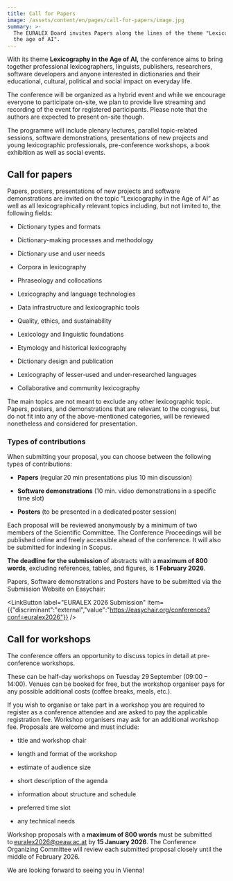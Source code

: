 ```yaml
---
title: Call for Papers
image: /assets/content/en/pages/call-for-papers/image.jpg
summary: >-
  The EURALEX Board invites Papers along the lines of the theme "Lexicography in
  the age of AI".
---
```

With its theme **Lexicography in the Age of AI,** the conference aims to bring together professional lexicographers, linguists, publishers, researchers, software developers and anyone interested in dictionaries and their educational, cultural, political and social impact on everyday life. 

The conference will be organized as a hybrid event and while we encourage everyone to participate on-site, we plan to provide live streaming and recording of the event for registered participants. Please note that the authors are expected to present on-site though. 

The programme will include plenary lectures, parallel topic-related sessions, software demonstrations, presentations of new projects and young lexicographic professionals, pre-conference workshops, a book exhibition as well as social events. 

## Call for papers

Papers, posters, presentations of new projects and software demonstrations are invited on the topic “Lexicography in the Age of AI” as well as all lexicographically relevant topics including, but not limited to, the following fields: 

* Dictionary types and formats 

- Dictionary-making processes and methodology 

* Dictionary use and user needs  

- Corpora in lexicography  

* Phraseology and collocations  

- Lexicography and language technologies  

* Data infrastructure and lexicographic tools  

- Quality, ethics, and sustainability  

* Lexicology and linguistic foundations  

- Etymology and historical lexicography  

* Dictionary design and publication  

- Lexicography of lesser-used and under-researched languages  

* Collaborative and community lexicography 

The main topics are not meant to exclude any other lexicographic topic. Papers, posters, and demonstrations that are relevant to the congress, but do not fit into any of the above-mentioned categories, will be reviewed nonetheless and considered for presentation.  

### Types of contributions

When submitting your proposal, you can choose between the following types of contributions: 

* **Papers** (regular 20 min presentations plus 10 min discussion) 

- **Software demonstrations** (10 min. video demonstrations in a specific time slot) 

* **Posters** (to be presented in a dedicated poster session) 

Each proposal will be reviewed anonymously by a minimum of two members of the Scientific Committee. The Conference Proceedings will be published online and freely accessible ahead of the conference. It will also be submitted for indexing in Scopus. 

**The deadline for the submission** of abstracts with a **maximum of 800 words**, excluding references, tables, and figures, is **1 February 2026**.

Papers, Software demonstrations and Posters have to be submitted via the Submission Website on Easychair:

<LinkButton label="EURALEX 2026 Submission" item={{"discriminant":"external","value":"https://easychair.org/conferences?conf=euralex2026"}} />

## Call for workshops

The conference offers an opportunity to discuss topics in detail at pre-conference workshops. 

These can be half-day workshops on Tuesday 29 September (09:00 – 14:00). Venues can be booked for free, but the workshop organiser pays for any possible additional costs (coffee breaks, meals, etc.). 

If you wish to organise or take part in a workshop you are required to register as a conference attendee and are asked to pay the applicable registration fee. Workshop organisers may ask for an additional workshop fee. Proposals are welcome and must include: 

* title and workshop chair 

- length and format of the workshop 

* estimate of audience size 

- short description of the agenda 

* information about structure and schedule 

- preferred time slot 

* any technical needs 

Workshop proposals with a **maximum of 800 words** must be submitted to [euralex2026@oeaw.ac.at](mailto:euralex2026@oeaw.ac.at) by **15 January 2026**. The Conference Organizing Committee will review each submitted proposal closely until the middle of February 2026. 

We are looking forward to seeing you in Vienna! 
